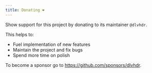 ```yaml
---
title: Donating ❤️
---
```


Show support for this project by donating to its maintainer `@dlvhdr`.

This helps to:

- Fuel implementation of new features
- Maintain the project and fix bugs
- Spend more time on polish

To become a sponsor go to https://github.com/sponsors/dlvhdr.
